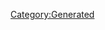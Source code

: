 {{Database/Diva/DivaInfo
 |Attr=1
 |ID=2
 |BodyId=1
 |PersonalityId=1
 |Enabled=2
 |LIOGKHIGJKN=23
 |HomeBgId=11
}}
[[Category:Generated]]
